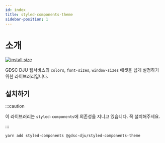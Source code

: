 ```yaml
---
id: index
title: styled-components-theme
sidebar-position: 1
---
```





# 소개

[![install size](https://packagephobia.com/badge?p=@gdsc-dju/styled-components-theme)](https://packagephobia.com/result?p=@gdsc-dju/styled-components-theme-theme)

GDSC DJU 웹서비스의 `colors`, `font-sizes`, `window-sizes` 에셋을 쉽게 설정하기 위한 라이브러리입니다.

## 설치하기

:::caution

이 라이브러리는 `styled-components`에 의존성을 지니고 있습니다. 꼭 설치해주세요.

:::




```shell
yarn add styled-components @gdsc-dju/styled-components-theme
```

<DocCardList />